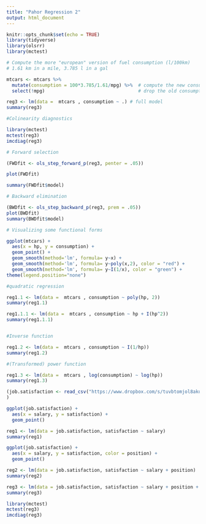 ```yaml
---
title: "Pahor Regression 2"
output: html_document
---
```


```r
knitr::opts_chunk$set(echo = TRUE)
library(tidyverse)
library(olsrr)
library(mctest)
```

```r
# Compute the more "european" version of fuel consumption (l/100km)
# 1.61 km in a mile, 3.785 l in a gal

mtcars <- mtcars %>% 
  mutate(consumption = 100*3.785/1.61/mpg) %>%  # compute the new consumprion
  select(!mpg)                                  # drop the old consumption

reg3 <- lm(data =  mtcars , consumption ~ .) # full model
summary(reg3)

#Colinearity diagnostics

library(mctest)
mctest(reg3)
imcdiag(reg3)

# Forward selection

(FWDfit <- ols_step_forward_p(reg3, penter = .05))

plot(FWDfit)

summary(FWDfit$model)

# Backward elimination

(BWDfit <- ols_step_backward_p(reg3, prem = .05))
plot(BWDfit)
summary(BWDfit$model)
```

```r

# Visualizing some functional forms

ggplot(mtcars) + 
  aes(x = hp, y = consumption) + 
  geom_point() +
  geom_smooth(method='lm', formula= y~x) +
  geom_smooth(method='lm', formula= y~poly(x,2), color = "red") +
  geom_smooth(method='lm', formula= y~I(1/x), color = "green") +
theme(legend.position="none") 

#quadratic regression

reg1.1 <- lm(data =  mtcars , consumption ~ poly(hp, 2))
summary(reg1.1)

reg1.1.1 <- lm(data =  mtcars , consumption ~ hp + I(hp^2))
summary(reg1.1.1)


#Inverse function

reg1.2 <- lm(data =  mtcars , consumption ~ I(1/hp))
summary(reg1.2)

#(Transformed) power function

reg1.3 <- lm(data =  mtcars , log(consumption) ~ log(hp))
summary(reg1.3)
```

```r

(job.satisfaction <- read_csv("https://www.dropbox.com/s/tuvbtomjol8akuz/job_satisfaction.csv?dl=1")
)

ggplot(job.satisfaction) + 
  aes(x = salary, y = satisfaction) + 
  geom_point()

reg1 <- lm(data = job.satisfaction, satisfaction ~ salary)
summary(reg1)

ggplot(job.satisfaction) + 
  aes(x = salary, y = satisfaction, color = position) + 
  geom_point()

reg2 <- lm(data = job.satisfaction, satisfaction ~ salary + position)
summary(reg2)

reg3 <- lm(data = job.satisfaction, satisfaction ~ salary + position + salary*position)
summary(reg3)

library(mctest)
mctest(reg3)
imcdiag(reg3)

```
